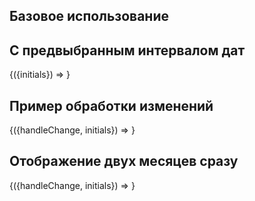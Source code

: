 
## Базовое использование

<Playground>
    <Calendar/>
</Playground>


## С предвыбранным интервалом дат

<Playground>
    <WithInitialDates>
        {({initials}) => <Calendar initials={initials}/>}
    </WithInitialDates>
</Playground>

## Пример обработки изменений

<Playground>
    <WithHandleChange>
        {({handleChange, initials}) => <Calendar handleChange={handleChange} initials={initials} />}
    </WithHandleChange>
</Playground>

## Отображение двух месяцев сразу

<Playground>
    <WithTwoMonths>
        {({handleChange, initials}) => <Calendar handleChange={handleChange} initials={initials} numberOfMonths={2} />}
    </WithTwoMonths>
</Playground>


